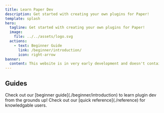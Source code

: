 ```yaml
---
title: Learn Paper Dev
description: Get started with creating your own plugins for Paper!
template: splash
hero:
  tagline: Get started with creating your own plugins for Paper!
  image:
    file: ../../assets/logo.svg
  actions:
    - text: Beginner Guide
      link: /beginner/introduction/
      icon: right-arrow
banner:
  content: This website is in very early development and doesn't contain a finished guide yet. Please come back at a later date!
---
```




## Guides

<CardGrid>
	<Card title="Start learning" icon="setting">
		Check out our [beginner guide](./beginner/introduction) to learn plugin dev from the grounds up!
	</Card>
	<Card title="Reference" icon="open-book">
		Check out our [quick reference](./reference) for knowledgable users.
	</Card>
</CardGrid>
